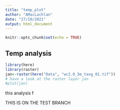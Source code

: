 ```yaml
---
title: "temp_plot"
author: "AMacLachlan"
date: "27/10/2021"
output: html_document
---
```


```r
knitr::opts_chunk$set(echo = TRUE)
```

## Temp analysis

```r
library(here)
library(raster)
jan<-raster(here("Data", "wc2.0_5m_tavg_01.tif"))
# have a look at the raster layer jan
#plot(jan)
```

this analysis f

THIS IS ON THE TEST BRANCH